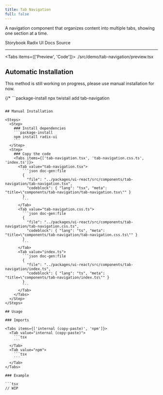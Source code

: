 ```yaml
---
title: Tab Navigation
full: false
---
```


A navigation component that organizes content into multiple tabs, showing one section at a time.

<Badges>
  <BadgeLink href="https://storybook.twistail.com/?path=/docs/base-components-tabnavigation--default" external>
    Storybook
  </BadgeLink>
  <BadgeLink href="https://www.radix-ui.com/primitives/docs/components/navigation-menu#api-reference" external>
    Radix UI Docs
  </BadgeLink>
  <BadgeLink href="https://github.com/riipandi/twistail/tree/main/packages/ui-react/src/components/tab-navigation" external>
    Source
  </BadgeLink>
</Badges>

---


<Tabs items={['Preview', 'Code']}>
  <Tab value="Preview" className="rounded-b-xl flex min-h-44 flex-wrap items-center justify-center gap-4 py-20 not-prose">
    <Demo />
  </Tab>
  <Tab value="Code">
    <include cwd lang="tsx">./src/demo/tab-navigation/preview.tsx</include>
  </Tab>
</Tabs>

## Automatic Installation

<Callout type='warn'>
  This method is still working on progress, please use manual installation for now.
</Callout>

{/* ```package-install
npx twistail add tab-navigation
``` */}

## Manual Installation

<Steps>
  <Step>
    ### Install dependencies
    ```package-install
    npm install radix-ui
    ```
  </Step>
  <Step>
    ### Copy the code
    <Tabs items={['tab-navigation.tsx', 'tab-navigation.css.ts', 'index.ts']}>
      <Tab value="tab-navigation.tsx">
        ```json doc-gen:file
        {
          "file": "../packages/ui-react/src/components/tab-navigation/tab-navigation.tsx",
          "codeblock": { "lang": "tsx", "meta": "title=\"components/tab-navigation/tab-navigation.tsx\"" }
        }
        ```
      </Tab>
      <Tab value="tab-navigation.css.ts">
        ```json doc-gen:file
        {
          "file": "../packages/ui-react/src/components/tab-navigation/tab-navigation.css.ts",
          "codeblock": { "lang": "ts", "meta": "title=\"components/tab-navigation/tab-navigation.css.ts\"" }
        }
        ```
      </Tab>
      <Tab value="index.ts">
        ```json doc-gen:file
        {
          "file": "../packages/ui-react/src/components/tab-navigation/index.ts",
          "codeblock": { "lang": "ts", "meta": "title=\"components/tab-navigation/index.ts\"" }
        }
        ```
      </Tab>
    </Tabs>
  </Step>
</Steps>

## Usage

### Imports

<Tabs items={['internal (copy-paste)', 'npm']}>
  <Tab value="internal (copy-paste)">
    ```tsx
    ```
  </Tab>
  <Tab value="npm">
    ```tsx
    ```
  </Tab>
</Tabs>

### Example

```tsx
// WIP
```
